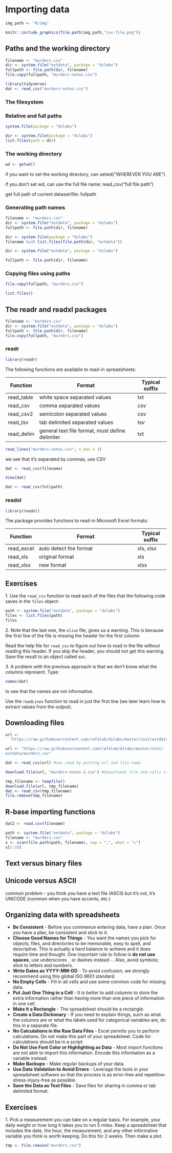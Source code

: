 # Importing data {#importing-data}

```r
img_path <- "R/img"
```
 

```r
knitr::include_graphics(file.path(img_path,"csv-file.png"))
```


## Paths and the working directory 

```r
filename <- "murders.csv"
dir <- system.file("extdata", package = "dslabs") 
fullpath <- file.path(dir, filename)
file.copy(fullpath, "murders-notes.csv")
```


```r
library(tidyverse)
dat <- read_csv("murders-notes.csv")
```

### The filesystem


### Relative and full paths

```r
system.file(package = "dslabs")
```

```r
dir <- system.file(package = "dslabs")
list.files(path = dir)
```

### The working directory

```r
wd <- getwd()
```
if you want to set the working directory, can setwd("WHEREVER YOU ARE")

if you don't set wd, can use the full file name: read_csv("full file path")

get full path of current dataset/file: fullpath



### Generating path names


```r
filename <- "murders.csv"
dir <- system.file("extdata", package = "dslabs") 
fullpath <- file.path(dir, filename)
```

```r
dir <- system.file(package = "dslabs") 
filename %in% list.files(file.path(dir, "extdata")) 
```

```r
dir <- system.file("extdata", package = "dslabs") 
```

```r
fullpath <- file.path(dir, filename)
```


### Copying files using paths


```r
file.copy(fullpath, "murders.csv")
```

```r
list.files()
```

## The readr and readxl packages

```r
filename <- "murders.csv"
dir <- system.file("extdata", package = "dslabs") 
fullpath <- file.path(dir, filename)
file.copy(fullpath, "murders.csv")
```


### readr

```r
library(readr)
```


The following functions are available to read-in spreadsheets:

| Function  | Format                                           | Typical suffix |
|-----------|--------------------------------------------------|----------------| 
| read_table| white space separated values | txt |
| read_csv | comma separated values |  csv |
| read_csv2 | semicolon separated values | csv |
| read_tsv | tab delimited separated values | tsv |
| read_delim | general text file format, must define delimiter | txt |



```r
read_lines("murders-notes.csv", n_max = 3)
```
we see that it's separated by commas, use CSV


```r
dat <- read_csv(filename)
```

```r
View(dat)
```

```r
dat <- read_csv(fullpath)
```

### readxl


```r
library(readxl)
```

The package provides functions to read-in Microsoft Excel formats:

| Function  | Format                                           | Typical suffix |
|-----------|--------------------------------------------------|----------------| 
| read_excel | auto detect the format | xls, xlsx|
| read_xls | original format |  xls |
| read_xlsx | new format | xlsx |


## Exercises 


1\. Use the `read_csv` function to read each of the files that the following code saves in the `files` object: 

```r
path <- system.file("extdata", package = "dslabs")
files <- list.files(path)
files
```

  
2\. Note that the last one, the `olive` file, gives us a warning. This is because the first line of the file is missing the header for the first column. 

Read the help file for `read_csv` to figure out how to read in the file without reading this header. If you skip the header, you should not get this warning. Save the result to an object called `dat`.

  
3\. A problem with the previous approach is that we don't know what the columns represent. Type:

```r
names(dat)
```

to see that the names are not informative.

Use the `readLines` function to read in just the first line (we later learn how to extract values from the output). 


## Downloading files

```r
url <- 
  "https://raw.githubusercontent.com/rafalab/dslabs/master/inst/extdata/murders.csv"
```

```r
url <- "https://raw.githubusercontent.com/rafalab/dslabs/master/inst/
extdata/murders.csv"
```


```r
dat <- read_csv(url) #can read by putting url and file name
```


```r
download.file(url, "murders-notes-2.csv") #doswnloads file and calls it this in the home directory
```

```r
tmp_filename <- tempfile()
download.file(url, tmp_filename)
dat <- read_csv(tmp_filename)
file.remove(tmp_filename)
```

## R-base importing functions

```r
dat2 <- read.csv(filename)
```


```r
path <- system.file("extdata", package = "dslabs")
filename <- "murders.csv"
x <- scan(file.path(path, filename), sep = ",", what = "c")
x[1:10]
```


## Text versus binary files

## Unicode versus ASCII
common problem - you think you have a text file (ASCII) but it's not, it's UNICODE (common when you have accents, etc.)

## Organizing data with spreadsheets


* __Be Consistent__ - Before you commence entering data, have a plan. Once you have a plan, be consistent and stick to it. 
* __Choose Good Names for Things__ - You want the names you pick for objects, files, and directories to be memorable, easy to spell, and descriptive. This is actually a hard balance to achieve and it does require time and thought. One important rule to follow is **do not use spaces**, use underscores `_` or dashes instead `-`. Also, avoid symbols; stick to letters and numbers.
* __Write Dates as YYYY-MM-DD__ -  To avoid confusion, we strongly recommend using this global ISO 8601 standard.
* __No Empty Cells__ - Fill in all cells and use some common code for missing data. 
* __Put Just One Thing in a Cell__ - It is better to add columns to store the extra information rather than having more than one piece of information in one cell.
* __Make It a Rectangle__ - The spreadsheet should be a rectangle. 
* __Create a Data Dictionary__ - If you need to explain things, such as what the columns are or what the labels used for categorical variables are, do this in a separate file.
* __No Calculations in the Raw Data Files__ - Excel permits you to perform calculations. Do not make this part of your spreadsheet. Code for calculations should be in a script.
* __Do Not Use Font Color or Highlighting as Data__ - Most import functions are not able to import this information. Encode this information as a variable instead.
* __Make Backups__ - Make regular backups of your data. 
* __Use Data Validation to Avoid Errors__ - Leverage the tools in your spreadsheet software so that the process is as error-free and repetitive-stress-injury-free as possible. 
* __Save the Data as Text Files__ - Save files for sharing in comma or tab delimited format.
    
## Exercises 

1\. Pick a measurement you can take on a regular basis. For example, your daily weight or how long it takes you to run 5 miles. Keep a spreadsheet that includes the date, the hour, the measurement, and any other informative variable you think is worth keeping. Do this for 2 weeks. Then make a plot.


```r
tmp <- file.remove("murders.csv")
```

